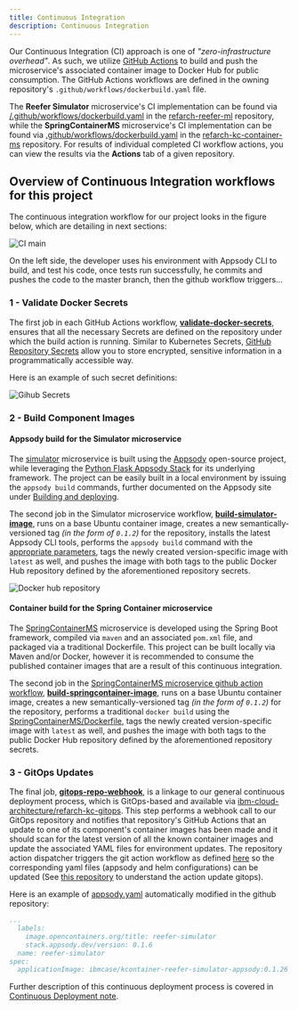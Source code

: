 ```yaml
---
title: Continuous Integration
description: Continuous Integration
---
```


Our Continuous Integration (CI) approach is one of _"zero-infrastructure overhead"_. As such, we utilize [GitHub Actions](https://github.com/features/actions) to build and push the microservice's associated container image to Docker Hub for public consumption.  The GitHub Actions workflows are defined in the owning repository's `.github/workflows/dockerbuild.yaml` file.

The **Reefer Simulator** microservice's CI implementation can be found via [/.github/workflows/dockerbuild.yaml](https://github.com/ibm-cloud-architecture/refarch-reefer-ml/blob/master/.github/workflows/dockerbuild.yaml) in the [refarch-reefer-ml](https://github.com/ibm-cloud-architecture/refarch-reefer-ml/) repository, while the **SpringContainerMS** microservice's CI implementation can be found via [.github/workflows/dockerbuild.yaml](https://github.com/ibm-cloud-architecture/refarch-kc-container-ms/blob/master/.github/workflows/dockerbuild.yaml) in the [refarch-kc-container-ms](https://github.com/ibm-cloud-architecture/refarch-kc-container-ms/) repository. For results of individual completed CI workflow actions, you can view the results via the **Actions** tab of a given repository.

## Overview of Continuous Integration workflows for this project

The continuous integration workflow for our project looks in the figure below, which are detailing in next sections:

![CI main](images/ci-main.png)

On the left side, the developer uses his environment with Appsody CLI to build, and test his code, once tests run successfully, he commits and pushes the code to the master branch, then the github workflow triggers...

### 1 - Validate Docker Secrets

The first job in each GitHub Actions workflow, **[validate-docker-secrets](https://github.com/ibm-cloud-architecture/refarch-reefer-ml/blob/df754fa54f4a41b85e93a8f059977bdaccd67ddc/.github/workflows/dockerbuild.yaml#L18-L52)**, ensures that all the necessary Secrets are defined on the repository under which the build action is running. Similar to Kubernetes Secrets, [GitHub Repository Secrets](https://help.github.com/en/actions/automating-your-workflow-with-github-actions/creating-and-using-encrypted-secrets) allow you to store encrypted, sensitive information in a programmatically accessible way.

Here is an example of such secret definitions:

![Gihub Secrets](images/github-secrets.png)

### 2 - Build Component Images

#### Appsody build for the Simulator microservice

The [simulator](https://github.com/ibm-cloud-architecture/refarch-reefer-ml/tree/master/simulator) microservice is built using the [Appsody](https://appsody.dev) open-source project, while leveraging the [Python Flask Appsody Stack](https://github.com/appsody/stacks/tree/master/incubator/python-flask) for its underlying framework.  The project can be easily built in a local environment by issuing the `appsody build` commands, further documented on the Appsody site under [Building and deploying](https://appsody.dev/docs/using-appsody/building-and-deploying).

The second job in the Simulator microservice workflow, **[build-simulator-image](https://github.com/ibm-cloud-architecture/refarch-reefer-ml/blob/df754fa54f4a41b85e93a8f059977bdaccd67ddc/.github/workflows/dockerbuild.yaml#L53)**, runs on a base Ubuntu container image, creates a new semantically-versioned tag _(in the form of `0.1.2`)_ for the repository, installs the latest Appsody CLI tools, performs the `appsody build` command with the [appropriate parameters](https://appsody.dev/docs/using-appsody/building-and-deploying#building-your-runtime-docker-image-with-appsody), tags the newly created version-specific image with `latest` as well, and pushes the image with both tags to the public Docker Hub repository defined by the aforementioned repository secrets.

![Docker hub repository](images/dockerhub-repo.png)

#### Container build for the Spring Container microservice

The [SpringContainerMS](https://github.com/ibm-cloud-architecture/refarch-kc-container-ms/tree/master/SpringContainerMS) microservice is developed using the Spring Boot framework, compiled via `maven` and an associated `pom.xml` file, and packaged via a traditional Dockerfile. This project can be built locally via Maven and/or Docker, however it is recommended to consume the published container images that are a result of this continuous integration.

The second job in the [SpringContainerMS microservice github action workflow](https://github.com/ibm-cloud-architecture/refarch-kc-container-ms/blob/master/.github/workflows/dockerbuild.yaml), **[build-springcontainer-image](https://github.com/ibm-cloud-architecture/refarch-kc-container-ms/blob/f79821a3f6eeaa5b52048ef2a2aa32bdc5f58dd5/.github/workflows/dockerbuild.yaml#L48-L95)**, runs on a base Ubuntu container image, creates a new semantically-versioned tag _(in the form of `0.1.2`)_ for the repository, performs a traditional `docker build` using the [SpringContainerMS/Dockerfile](https://github.com/ibm-cloud-architecture/refarch-kc-container-ms/blob/master/SpringContainerMS/Dockerfile), tags the newly created version-specific image with `latest` as well, and pushes the image with both tags to the public Docker Hub repository defined by the aforementioned repository secrets.

### 3 - GitOps Updates

The final job, **[gitops-repo-webhook](https://github.com/ibm-cloud-architecture/refarch-kc-container-ms/blob/f79821a3f6eeaa5b52048ef2a2aa32bdc5f58dd5/.github/workflows/dockerbuild.yaml#L96-L104)**, is a linkage to our general continuous deployment process, which is GitOps-based and available via [ibm-cloud-architecture/refarch-kc-gitops](https://github.com/ibm-cloud-architecture/refarch-kc-gitops). This step performs a webhook call to our GitOps repository and notifies that repository's GitHub Actions that an update to one of its component's container images has been made and it should scan for the latest version of all the known container images and update the associated YAML files for environment updates. The repository action dispatcher triggers the git action workflow as defined [here](https://github.com/ibm-cloud-architecture/refarch-kc-gitops/blob/master/.github/workflows/update-gitops-deployments-(eda-integration).yaml) so the corresponding yaml files (appsody and helm configurations) can be updated (See [this repository](https://github.com/ibm-cloud-architecture/actions-update-gitops) to understand the action update gitops).

Here is an example of [appsody.yaml](https://github.com/ibm-cloud-architecture/refarch-kc-gitops/blob/eda-integration/gse-eda-demos.us-east.containers.appdomain.cloud/reefersimulator/appsody/app-deploy.yaml) automatically modified in the github repository:

```yaml
...
  labels:
    image.opencontainers.org/title: reefer-simulator
    stack.appsody.dev/version: 0.1.6
  name: reefer-simulator
spec:
  applicationImage: ibmcase/kcontainer-reefer-simulator-appsody:0.1.26
```

Further description of this continuous deployment process is covered in [Continuous Deployment note](cd.md).
